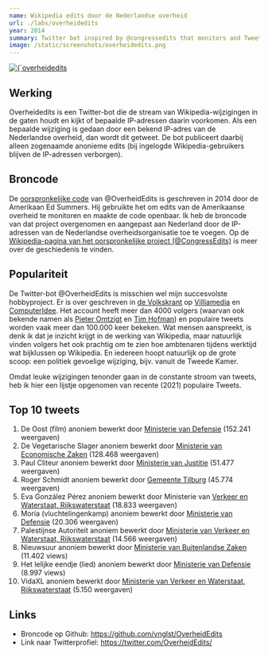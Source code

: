 ```yaml
---
name: Wikipedia edits door de Nederlandse overheid
url: ./labs/overheidedits
year: 2014
summary: Twitter bot inspired by @congressedits that monitors and Tweets any edits made to Wikipedia by the Dutch government. It's been in the news quite a few times (de Volkskrant) and the account has more followers than I do. (in Dutch)
image: /static/screenshots/overheidedits.png
---
```


<a href="https://twitter.com/overheidedits">
  <Image
    alt={`overheidedits screenshot`}
    src={`/static/screenshots/overheidedits.png`}
    width={1196}
    height={1110}
    priority
  />
</a>

## Werking

Overheidedits is een Twitter-bot die de stream van Wikipedia-wijzigingen in de gaten houdt en kijkt of bepaalde IP-adressen daarin voorkomen. Als een bepaalde wijziging is gedaan door een bekend IP-adres van de Nederlandse overheid, dan wordt dit getweet. De bot publiceert daarbij alleen zogenaamde anonieme edits (bij ingelogde Wikipedia-gebruikers blijven de IP-adressen verborgen).

## Broncode

De [oorspronkelijke code](https://github.com/edsu/anon) van @OverheidEdits is geschreven in 2014 door de Amerikaan Ed Summers. Hij gebruikte het om edits van de Amerikaanse overheid te monitoren en maakte de code openbaar. Ik heb de broncode van dat project overgenomen en aangepast aan Nederland door de IP-adressen van de Nederlandse overheidsorganisatie toe te voegen. Op de [Wikipedia-pagina van het oorspronkelijke project (@CongressEdits)](https://en.wikipedia.org/wiki/CongressEdits) is meer over de geschiedenis te vinden.

## Populariteit

De Twitter-bot @OverheidEdits is misschien wel mijn succesvolste hobbyproject. Er is over geschreven in [de Volkskrant](https://www.volkskrant.nl/nieuws-achtergrond/wikipedia-pagina-nieuwsuur-aangepast-vanaf-ministerie-buitenlandse-zaken-nieuwsuur-spreek-je-uit-als-nieuw-zuur~be99ea77/) op [Villiamedia](https://www.villamedia.nl/artikel/ministerie-buza-bewerkte-wikipedia-pagina-nieuwsuur) en [ComputerIdee](https://www.computeridee.nl/nieuws/harry-potter-en-voetbal-dit-wijzigt-de-overheid-allemaal-op-wikipedia/). Het account heeft meer dan 4000 volgers (waarvan ook bekende namen als [Pieter Omtzigt](https://twitter.com/PieterOmtzigt) en [Tim Hofman](https://twitter.com/debroervanroos)) en populaire tweets worden vaak meer dan 100.000 keer bekeken. Wat mensen aanspreekt, is denk ik dat je inzicht krijgt in de werking van Wikipedia, maar natuurlijk vinden volgers het ook prachtig om te zien hoe ambtenaren tijdens werktijd wat bijklussen op Wikipedia. En iedereen hoopt natuurlijk op de grote scoop: een politiek gevoelige wijziging, bijv. vanuit de Tweede Kamer.

Omdat leuke wijzigingen tenonder gaan in de constante stroom van tweets, heb ik hier een lijstje opgenomen van recente (2021) populaire Tweets.

## Top 10 tweets

1. De Oost (film) anoniem bewerkt door [Ministerie van Defensie](https://twitter.com/overheidedits/status/1355061486918504449) (152.241 weergaven)
2. De Vegetarische Slager anoniem bewerkt door [Ministerie van Economische Zaken](https://twitter.com/OverheidEdits/status/1466785753128751114) (128.468 weergaven)
3. Paul Cliteur anoniem bewerkt door [Ministerie van Justitie](https://twitter.com/overheidedits/status/1339949085583917059) (51.477 weergaven)
4. Roger Schmidt anoniem bewerkt door [Gemeente Tilburg](https://twitter.com/OverheidEdits/status/1440614874367729668) (45.774 weergaven)
5. Eva González Pérez anoniem bewerkt door Ministerie van [Verkeer en Waterstaat, Rijkswaterstaat](https://twitter.com/OverheidEdits/status/1385263965043838983) (18.833 weergaven)
6. Moria (vluchtelingenkamp) anoniem bewerkt door [Ministerie van Defensie](https://twitter.com/BossDre_/status/1361740301208072197) (20.306 weergaven)
7. Palestijnse Autoriteit anoniem bewerkt door [Ministerie van Verkeer en Waterstaat, Rijkswaterstaat](https://twitter.com/OverheidEdits/status/1405488245350219778) (14.566 weergaven)
8. Nieuwsuur anoniem bewerkt door [Ministerie van Buitenlandse Zaken](https://twitter.com/OverheidEdits/status/1054439388875231232) (11.402 views)
9. Het lelijke eendje (lied) anoniem bewerkt door [Ministerie van Defensie](https://mobile.twitter.com/overheidedits/status/1291684668237123585) (8.997 views)
10. VidaXL anoniem bewerkt door [Ministerie van Verkeer en Waterstaat, Rijkswaterstaat](https://twitter.com/OverheidEdits/status/1415259018382254085) (5.150 weergaven)

## Links

- Broncode op Github: https://github.com/vnglst/OverheidEdits
- Link naar Twitterprofiel: https://twitter.com/OverheidEdits/
